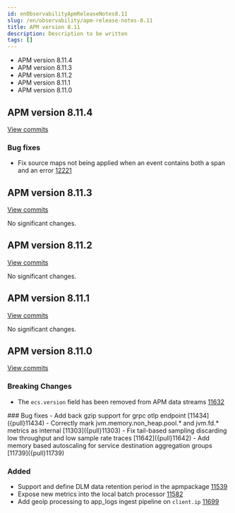 ```yaml
---
id: enObservabilityApmReleaseNotes8.11
slug: /en/observability/apm-release-notes-8.11
title: APM version 8.11
description: Description to be written
tags: []
---
```


<div id="apm-release-notes-8.11"></div>

* <DocLink id="enObservabilityApmReleaseNotes8.11" section="apm-version-8114">APM version 8.11.4</DocLink>
* <DocLink id="enObservabilityApmReleaseNotes8.11" section="apm-version-8113">APM version 8.11.3</DocLink>
* <DocLink id="enObservabilityApmReleaseNotes8.11" section="apm-version-8112">APM version 8.11.2</DocLink>
* <DocLink id="enObservabilityApmReleaseNotes8.11" section="apm-version-8111">APM version 8.11.1</DocLink>
* <DocLink id="enObservabilityApmReleaseNotes8.11" section="apm-version-8110">APM version 8.11.0</DocLink>

<div id="apm-release-notes-8.11.4"></div>

## APM version 8.11.4

[View commits](https://github.com/elastic/apm-server/compare/v8.11.3\...v8.11.4)

<div id="bug_fixes"></div>

### Bug fixes
- Fix source maps not being applied when an event contains both a span and an error [12221]({pull}12221)

<div id="apm-release-notes-8.11.3"></div>

## APM version 8.11.3

[View commits](https://github.com/elastic/apm-server/compare/v8.11.2\...v8.11.3)

No significant changes.

<div id="apm-release-notes-8.11.2"></div>

## APM version 8.11.2

[View commits](https://github.com/elastic/apm-server/compare/v8.11.1\...v8.11.2)

No significant changes.

<div id="apm-release-notes-8.11.1"></div>

## APM version 8.11.1

[View commits](https://github.com/elastic/apm-server/compare/v8.11.0\...v8.11.1)

No significant changes.

<div id="apm-release-notes-8.11.0"></div>

## APM version 8.11.0

[View commits](https://github.com/elastic/apm-server/compare/v8.10.4\...v8.11.0)

<div id="breaking_changes"></div>

### Breaking Changes
- The `ecs.version` field has been removed from APM data streams [11632]({pull}11632)

<div id="bug_fixes"></div>
### Bug fixes
- Add back gzip support for grpc otlp endpoint [11434]({pull}11434)
- Correctly mark jvm.memory.non_heap.pool.* and jvm.fd.* metrics as internal [11303]({pull}11303)
- Fix tail-based sampling discarding low throughput and low sample rate traces [11642]({pull}11642)
- Add memory based autoscaling for service destination aggregation groups [11739]({pull}11739)

<div id="added"></div>

### Added
- Support and define DLM data retention period in the apmpackage [11539]({pull}11539)
- Expose new metrics into the local batch processor [11582]({pull}11582)
- Add geoip processing to app_logs ingest pipeline on `client.ip` [11699]({pull}11699)
